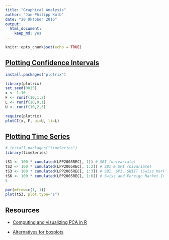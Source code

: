 ```yaml
---
title: "Graphical Analysis"
author: "Jan-Philipp Kolb"
date: "20 Oktober 2016"
output: 
  html_document: 
    keep_md: yes
---
```


```r
knitr::opts_chunk$set(echo = TRUE)
```

## [Plotting Confidence Intervals](http://stackoverflow.com/questions/14069629/plotting-confidence-intervals)

```r
install.packages("plotrix")
```



```r
library(plotrix)
set.seed(0815)
x <- 1:10
F <- runif(10,1,2) 
L <- runif(10,0,1)
U <- runif(10,2,3)

require(plotrix)
plotCI(x, F, ui=U, li=L)
```

## [Plotting Time Series](https://cran.r-project.org/web/packages/timeSeries/vignettes/timeSeriesPlot.pdf)

```r
# install.packages("timeSeries")
library(timeSeries)
```

```r
tS1 <- 100 * cumulated(LPP2005REC[, 1]) # SBI (univariate)
tS2 <- 100 * cumulated(LPP2005REC[, 1:2]) # SBI & SPI (bivariate)
tS3 <- 100 * cumulated(LPP2005REC[, 1:3]) # SBI, SPI, SWIIT (Swiss Market)
tS6 <- 100 * cumulated(LPP2005REC[, 1:6]) # Swiss and Foreign Market Indexes
5
```

```r
par(mfrow=c(1, 1))
plot(tS3, plot.type="s")
```



## Resources

- [Computing and visualizing PCA in R](https://www.r-bloggers.com/computing-and-visualizing-pca-in-r/)

- [Alternatives for boxplots](http://www.sthda.com/english/wiki/ggplot2-easy-way-to-mix-multiple-graphs-on-the-same-page-r-software-and-data-visualization)